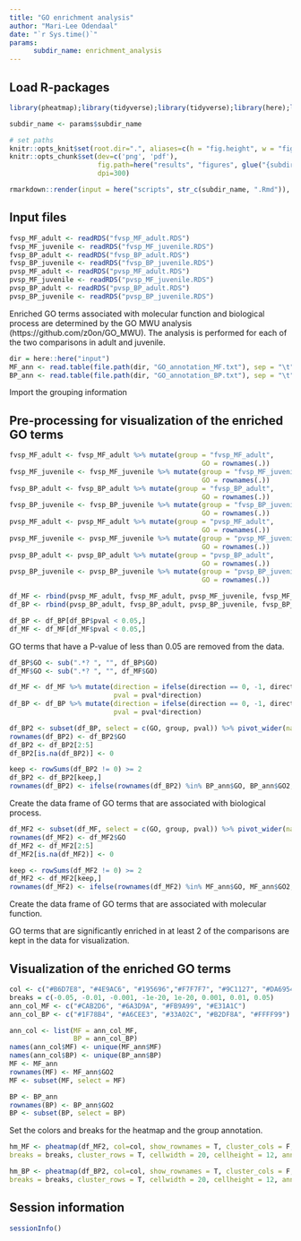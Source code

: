 ```yaml
---
title: "GO enrichment analysis"
author: "Mari-Lee Odendaal"
date: "`r Sys.time()`"
params: 
      subdir_name: enrichment_analysis
---
```


## Load R-packages

```r
library(pheatmap);library(tidyverse);library(tidyverse);library(here);library(glue)
```

```r
subdir_name <- params$subdir_name

# set paths
knitr::opts_knit$set(root.dir=".", aliases=c(h = "fig.height", w = "fig.width", ow = "out.width"))
knitr::opts_chunk$set(dev=c('png', 'pdf'), 
                      fig.path=here("results", "figures", glue("{subdir_name}/")),
                      dpi=300)
```

```r
rmarkdown::render(input = here("scripts", str_c(subdir_name, ".Rmd")), output_dir = here("results"))
```

## Input files

```r
fvsp_MF_adult <- readRDS("fvsp_MF_adult.RDS")
fvsp_MF_juvenile <- readRDS("fvsp_MF_juvenile.RDS")
fvsp_BP_adult <- readRDS("fvsp_BP_adult.RDS")
fvsp_BP_juvenile <- readRDS("fvsp_BP_juvenile.RDS")
pvsp_MF_adult <- readRDS("pvsp_MF_adult.RDS")
pvsp_MF_juvenile <- readRDS("pvsp_MF_juvenile.RDS")
pvsp_BP_adult <- readRDS("pvsp_BP_adult.RDS")
pvsp_BP_juvenile <- readRDS("pvsp_BP_juvenile.RDS")
```

Enriched GO terms associated with molecular function and biological process are determined by the GO MWU analysis (https://github.com/z0on/GO_MWU). The analysis is performed for each of the two comparisons in adult and juvenile.

```r
dir = here::here("input")
MF_ann <- read.table(file.path(dir, "GO_annotation_MF.txt"), sep = "\t", header = T)
BP_ann <- read.table(file.path(dir, "GO_annotation_BP.txt"), sep = "\t", header = T)
```

Import the grouping information

## Pre-processing for visualization of the enriched GO terms

```r
fvsp_MF_adult <- fvsp_MF_adult %>% mutate(group = "fvsp_MF_adult",
                                                GO = rownames(.))
fvsp_MF_juvenile <- fvsp_MF_juvenile %>% mutate(group = "fvsp_MF_juvenile",
                                                GO = rownames(.))
fvsp_BP_adult <- fvsp_BP_adult %>% mutate(group = "fvsp_BP_adult",
                                                GO = rownames(.))
fvsp_BP_juvenile <- fvsp_BP_juvenile %>% mutate(group = "fvsp_BP_juvenile",
                                                GO = rownames(.))
pvsp_MF_adult <- pvsp_MF_adult %>% mutate(group = "pvsp_MF_adult",
                                                GO = rownames(.))
pvsp_MF_juvenile <- pvsp_MF_juvenile %>% mutate(group = "pvsp_MF_juvenile",
                                                GO = rownames(.))
pvsp_BP_adult <- pvsp_BP_adult %>% mutate(group = "pvsp_BP_adult",
                                                GO = rownames(.))
pvsp_BP_juvenile <- pvsp_BP_juvenile %>% mutate(group = "pvsp_BP_juvenile",
                                                GO = rownames(.))
```

```r
df_MF <- rbind(pvsp_MF_adult, fvsp_MF_adult, pvsp_MF_juvenile, fvsp_MF_juvenile)
df_BP <- rbind(pvsp_BP_adult, fvsp_BP_adult, pvsp_BP_juvenile, fvsp_BP_juvenile)

df_BP <- df_BP[df_BP$pval < 0.05,]
df_MF <- df_MF[df_MF$pval < 0.05,]
```

GO terms that have a P-value of less than 0.05 are removed from the data.

```r
df_BP$GO <- sub(".*? ", "", df_BP$GO)
df_MF$GO <- sub(".*? ", "", df_MF$GO)

df_MF <- df_MF %>% mutate(direction = ifelse(direction == 0, -1, direction),
                          pval = pval*direction)
df_BP <- df_BP %>% mutate(direction = ifelse(direction == 0, -1, direction),
                          pval = pval*direction)
```

```r
df_BP2 <- subset(df_BP, select = c(GO, group, pval)) %>% pivot_wider(names_from = group, values_from = pval) %>% as.data.frame()
rownames(df_BP2) <- df_BP2$GO
df_BP2 <- df_BP2[2:5]
df_BP2[is.na(df_BP2)] <- 0

keep <- rowSums(df_BP2 != 0) >= 2
df_BP2 <- df_BP2[keep,]
rownames(df_BP2) <- ifelse(rownames(df_BP2) %in% BP_ann$GO, BP_ann$GO2, NA)
```

Create the data frame of GO terms that are associated with biological process.

```r
df_MF2 <- subset(df_MF, select = c(GO, group, pval)) %>% pivot_wider(names_from = group, values_from = pval) %>% as.data.frame()
rownames(df_MF2) <- df_MF2$GO
df_MF2 <- df_MF2[2:5]
df_MF2[is.na(df_MF2)] <- 0

keep <- rowSums(df_MF2 != 0) >= 2
df_MF2 <- df_MF2[keep,]
rownames(df_MF2) <- ifelse(rownames(df_MF2) %in% MF_ann$GO, MF_ann$GO2, NA)
```

Create the data frame of GO terms that are associated with molecular function.

GO terms that are significantly enriched in at least 2 of the comparisons are kept in the data for visualization.

## Visualization of the enriched GO terms

```r
col <- c("#B6D7E8", "#4E9AC6", "#195696","#F7F7F7", "#9C1127", "#DA6954", "#F9C3A9")
breaks = c(-0.05, -0.01, -0.001, -1e-20, 1e-20, 0.001, 0.01, 0.05)
ann_col_MF <- c("#CAB2D6", "#6A3D9A", "#FB9A99", "#E31A1C")
ann_col_BP <- c("#1F78B4", "#A6CEE3", "#33A02C", "#B2DF8A", "#FFFF99")

ann_col <- list(MF = ann_col_MF,
                BP = ann_col_BP)
names(ann_col$MF) <- unique(MF_ann$MF)
names(ann_col$BP) <- unique(BP_ann$BP)
MF <- MF_ann
rownames(MF) <- MF_ann$GO2
MF <- subset(MF, select = MF)

BP <- BP_ann
rownames(BP) <- BP_ann$GO2
BP <- subset(BP, select = BP)
```

Set the colors and breaks for the heatmap and the group annotation.

```r
hm_MF <- pheatmap(df_MF2, col=col, show_rownames = T, cluster_cols = F,
breaks = breaks, cluster_rows = T, cellwidth = 20, cellheight = 12, annotation_row = MF, annotation_colors = ann_col, legend = F)
```

```r
hm_BP <- pheatmap(df_BP2, col=col, show_rownames = T, cluster_cols = F,
breaks = breaks, cluster_rows = T, cellwidth = 20, cellheight = 12, annotation_row = BP, annotation_colors = ann_col, legend = F)
```

## Session information

```r
sessionInfo()
```

